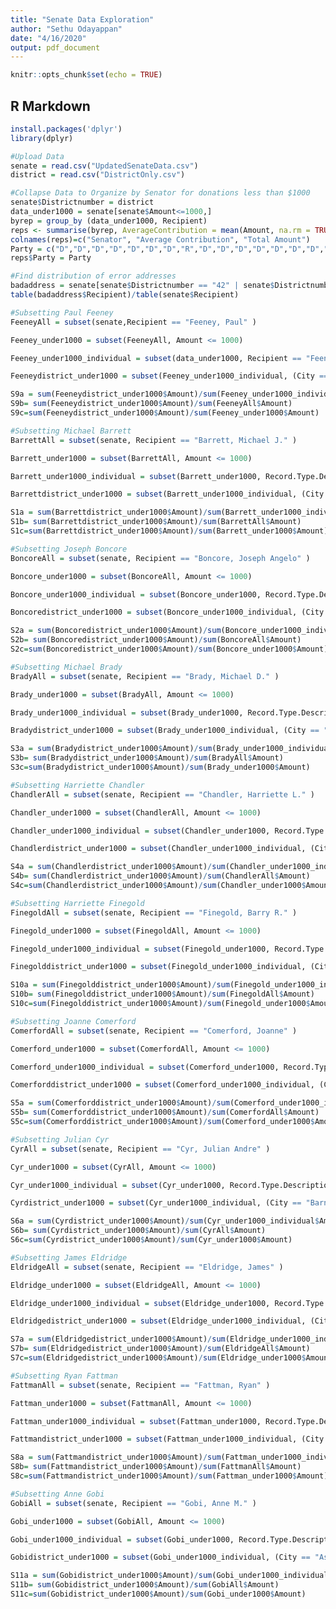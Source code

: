 ```yaml
---
title: "Senate Data Exploration"
author: "Sethu Odayappan"
date: "4/16/2020"
output: pdf_document
---
```


```r
knitr::opts_chunk$set(echo = TRUE)
```

## R Markdown

```r
install.packages('dplyr')
library(dplyr)
```

```r
#Upload Data
senate = read.csv("UpdatedSenateData.csv")
district = read.csv("DistrictOnly.csv")

#Collapse Data to Organize by Senator for donations less than $1000
senate$Districtnumber = district 
data_under1000 = senate[senate$Amount<=1000,]
byrep = group_by (data_under1000, Recipient)
reps <- summarise(byrep, AverageContribution = mean(Amount, na.rm = TRUE), TotalAmount = sum(Amount, na.rm=TRUE))
colnames(reps)=c("Senator", "Average Contribution", "Total Amount")
Party = c("D","D","D","D","D","D","D","R","D","D","D","D","D","D","D","D","D","D","R","D","D","D","D","D","D","R","D")
reps$Party = Party
```

```r
#Find distribution of error addresses
badaddress = senate[senate$Districtnumber == "42" | senate$Districtnumber == "43",]
table(badaddress$Recipient)/table(senate$Recipient)
```


```r
#Subsetting Paul Feeney
FeeneyAll = subset(senate,Recipient == "Feeney, Paul" )

Feeney_under1000 = subset(FeeneyAll, Amount <= 1000)

Feeney_under1000_individual = subset(data_under1000, Recipient == "Feeney, Paul" & Record.Type.Description == "Individual")

Feeneydistrict_under1000 = subset(Feeney_under1000_individual, (City == "Mansfield" | City == "Walpole" | City == "Norton" | City == "Seekonk"| City == "Rehoboth" | City == "Attleboro" | City== "Foxborough" | City == "Medfield" | City == "Sharon"))

S9a = sum(Feeneydistrict_under1000$Amount)/sum(Feeney_under1000_individual$Amount)
S9b= sum(Feeneydistrict_under1000$Amount)/sum(FeeneyAll$Amount)
S9c=sum(Feeneydistrict_under1000$Amount)/sum(Feeney_under1000$Amount)
```

```r
#Subsetting Michael Barrett
BarrettAll = subset(senate, Recipient == "Barrett, Michael J." )

Barrett_under1000 = subset(BarrettAll, Amount <= 1000)

Barrett_under1000_individual = subset(Barrett_under1000, Record.Type.Description == "Individual")

Barrettdistrict_under1000 = subset(Barrett_under1000_individual, (City == "Waltham" | City == "Bedford" | City == "Carlisle" | City == "Chelmsford"| City == "Concord" | City == "Lexington" | City== "Lincoln" | City == "Sudbury" | City == "Weston"))

S1a = sum(Barrettdistrict_under1000$Amount)/sum(Barrett_under1000_individual$Amount)
S1b= sum(Barrettdistrict_under1000$Amount)/sum(BarrettAll$Amount)
S1c=sum(Barrettdistrict_under1000$Amount)/sum(Barrett_under1000$Amount)
```

```r
#Subsetting Joseph Boncore
BoncoreAll = subset(senate, Recipient == "Boncore, Joseph Angelo" )

Boncore_under1000 = subset(BoncoreAll, Amount <= 1000)

Boncore_under1000_individual = subset(Boncore_under1000, Record.Type.Description == "Individual")

Boncoredistrict_under1000 = subset(Boncore_under1000_individual, (City == "Boston" | City == "Revere" | City == "Winthrop" | City == "Cambridge"))

S2a = sum(Boncoredistrict_under1000$Amount)/sum(Boncore_under1000_individual$Amount)
S2b= sum(Boncoredistrict_under1000$Amount)/sum(BoncoreAll$Amount)
S2c=sum(Boncoredistrict_under1000$Amount)/sum(Boncore_under1000$Amount)
```

```r
#Subsetting Michael Brady
BradyAll = subset(senate, Recipient == "Brady, Michael D." )

Brady_under1000 = subset(BradyAll, Amount <= 1000)

Brady_under1000_individual = subset(Brady_under1000, Record.Type.Description == "Individual")

Bradydistrict_under1000 = subset(Brady_under1000_individual, (City == "Brockton" | City == "East Bridgewater" | City == "Halifax" | City == "Hanover" | City == "Hampton" | City == "Plympton" | City == "Whitman" | City == "Easton"))

S3a = sum(Bradydistrict_under1000$Amount)/sum(Brady_under1000_individual$Amount)
S3b= sum(Bradydistrict_under1000$Amount)/sum(BradyAll$Amount)
S3c=sum(Bradydistrict_under1000$Amount)/sum(Brady_under1000$Amount)
```

```r
#Subsetting Harriette Chandler
ChandlerAll = subset(senate, Recipient == "Chandler, Harriette L." )

Chandler_under1000 = subset(ChandlerAll, Amount <= 1000)

Chandler_under1000_individual = subset(Chandler_under1000, Record.Type.Description == "Individual")

Chandlerdistrict_under1000 = subset(Chandler_under1000_individual, (City == "Boylston" | City == "Clinton" | City == "Holden" | City == "Northborough" | City == "Princeton" | City == "West Boylston" | City == "Worcester"))

S4a = sum(Chandlerdistrict_under1000$Amount)/sum(Chandler_under1000_individual$Amount)
S4b= sum(Chandlerdistrict_under1000$Amount)/sum(ChandlerAll$Amount)
S4c=sum(Chandlerdistrict_under1000$Amount)/sum(Chandler_under1000$Amount)
```

```r
#Subsetting Harriette Finegold
FinegoldAll = subset(senate, Recipient == "Finegold, Barry R." )

Finegold_under1000 = subset(FinegoldAll, Amount <= 1000)

Finegold_under1000_individual = subset(Finegold_under1000, Record.Type.Description == "Individual")

Finegolddistrict_under1000 = subset(Finegold_under1000_individual, (City == "Lawrence" | City == "Andover" | City == "Tewksbury" | City == "Dracut"))

S10a = sum(Finegolddistrict_under1000$Amount)/sum(Finegold_under1000_individual$Amount)
S10b= sum(Finegolddistrict_under1000$Amount)/sum(FinegoldAll$Amount)
S10c=sum(Finegolddistrict_under1000$Amount)/sum(Finegold_under1000$Amount)
```

```r
#Subsetting Joanne Comerford
ComerfordAll = subset(senate, Recipient == "Comerford, Joanne" )

Comerford_under1000 = subset(ComerfordAll, Amount <= 1000)

Comerford_under1000_individual = subset(Comerford_under1000, Record.Type.Description == "Individual")

Comerforddistrict_under1000 = subset(Comerford_under1000_individual, (City == "Northampton" | City == "Amherst" | City == "Hadley" | City == "Hatfield" | City == "Pelham" | City == "South Hadley" | City == "Bernardston" | City == "Colrain" | City == "Deerfield" | City == "Erving" | City == "Gill" | City == "Greenfield" | City== "Leverett" | City == "Leyden" | City=="Montague" | City == "New Salem" | City == "Northfield" | City == "Orange" | City == "Shutesbury" | City == "Warwick" | City == "Sunderland" | City == "Wendell" | City == "Whately" | City == "Royalston"))

S5a = sum(Comerforddistrict_under1000$Amount)/sum(Comerford_under1000_individual$Amount)
S5b= sum(Comerforddistrict_under1000$Amount)/sum(ComerfordAll$Amount)
S5c=sum(Comerforddistrict_under1000$Amount)/sum(Comerford_under1000$Amount)
```

```r
#Subsetting Julian Cyr
CyrAll = subset(senate, Recipient == "Cyr, Julian Andre" )

Cyr_under1000 = subset(CyrAll, Amount <= 1000)

Cyr_under1000_individual = subset(Cyr_under1000, Record.Type.Description == "Individual")

Cyrdistrict_under1000 = subset(Cyr_under1000_individual, (City == "Barnstable" | City == "Brewster" | City == "Chatham" | City == "Dennis" | City == "Eastham" | City == "Harwich" | City == "Mashpee" | City == "Orleans" | City == "Provincetown" | City == "Truro" | City == "Wellfleet" | City == "Yarmouth" | City== "Aquinnah" | City == "Chilmark" | City=="Edgartown" | City == "Gosnold" | City == "Oak Bluffs" | City == "Tissbury" | City == "West Tisbury" | City == "Nantucket"))

S6a = sum(Cyrdistrict_under1000$Amount)/sum(Cyr_under1000_individual$Amount)
S6b= sum(Cyrdistrict_under1000$Amount)/sum(CyrAll$Amount)
S6c=sum(Cyrdistrict_under1000$Amount)/sum(Cyr_under1000$Amount)
```

```r
#Subsetting James Eldridge
EldridgeAll = subset(senate, Recipient == "Eldridge, James" )

Eldridge_under1000 = subset(EldridgeAll, Amount <= 1000)

Eldridge_under1000_individual = subset(Eldridge_under1000, Record.Type.Description == "Individual")

Eldridgedistrict_under1000 = subset(Eldridge_under1000_individual, (City == "Marlborough" | City == "Acton" | City == "Ayer" | City == "Boxborough" | City == "Hudson" | City == "Littleton" | City == "Maynard" | City == "Shirley" | City == "Stow" | City == "Sudbury" | City == "Harvard" | City == "Northborough" | City== "Southborough" | City == "Westborough"))

S7a = sum(Eldridgedistrict_under1000$Amount)/sum(Eldridge_under1000_individual$Amount)
S7b= sum(Eldridgedistrict_under1000$Amount)/sum(EldridgeAll$Amount)
S7c=sum(Eldridgedistrict_under1000$Amount)/sum(Eldridge_under1000$Amount)
```

```r
#Subsetting Ryan Fattman
FattmanAll = subset(senate, Recipient == "Fattman, Ryan" )

Fattman_under1000 = subset(FattmanAll, Amount <= 1000)

Fattman_under1000_individual = subset(Fattman_under1000, Record.Type.Description == "Individual")

Fattmandistrict_under1000 = subset(Fattman_under1000_individual, (City == "Blackston" | City == "Douglas" | City == "Dudley" | City == "Hopedale" | City == "Mendon" | City == "Milford" | City == "Millville" | City == "Northbridge" | City == "Oxford" | City == "Southbridge" | City == "Sutton" | City == "Uxbridge" | City== "Webster" | City == "Bellingham"))

S8a = sum(Fattmandistrict_under1000$Amount)/sum(Fattman_under1000_individual$Amount)
S8b= sum(Fattmandistrict_under1000$Amount)/sum(FattmanAll$Amount)
S8c=sum(Fattmandistrict_under1000$Amount)/sum(Fattman_under1000$Amount)
```

```r
#Subsetting Anne Gobi
GobiAll = subset(senate, Recipient == "Gobi, Anne M." )

Gobi_under1000 = subset(GobiAll, Amount <= 1000)

Gobi_under1000_individual = subset(Gobi_under1000, Record.Type.Description == "Individual")

Gobidistrict_under1000 = subset(Gobi_under1000_individual, (City == "Ashburnham" | City == "Athol" | City == "Barre" | City == "Brookfield" | City == "Charlton" | City == "East Brookfield" | City == "Hardwick" | City == "Hubbardston" | City == "New Braintree" | City == "North Brookfield" | City == "Oakham" | City == "Paxton" | City== "Petersham" | City == "Phillipston" | City == "Rutland" | City == "Spencer" | City == "Sturbridge" | City == "Templeton" | City == "Warren" | City == "West Brookfield" | City == "Winchendon" | City == "Brimfield" | City == "Holland" | City== "Monson" | City == "Palmer" | City == "Wales" | City == "Ware" | City== "Ashby"))

S11a = sum(Gobidistrict_under1000$Amount)/sum(Gobi_under1000_individual$Amount)
S11b= sum(Gobidistrict_under1000$Amount)/sum(GobiAll$Amount)
S11c=sum(Gobidistrict_under1000$Amount)/sum(Gobi_under1000$Amount)
```


